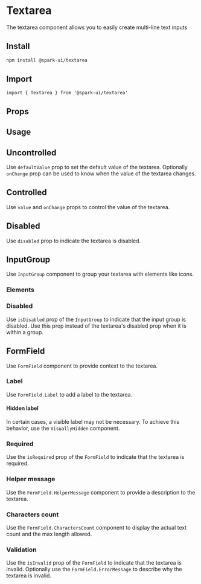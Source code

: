


<Meta of={stories} />

# Textarea

The textarea component allows you to easily create multi-line text inputs

## Install

```sh
npm install @spark-ui/textarea
```

## Import

```tsx
import { Textarea } from '@spark-ui/textarea'
```

## Props

<ArgTypes of={Textarea} />

## Usage

<Canvas of={stories.Default} />

## Uncontrolled

Use `defaultValue` prop to set the default value of the textarea. Optionally `onChange` prop can be used to know when the value of the textarea changes.

<Canvas of={stories.Uncontrolled} />

## Controlled

Use `value` and `onChange` props to control the value of the textarea.

<Canvas of={stories.Controlled} />

## Disabled

Use `disabled` prop to indicate the textarea is disabled.

<Canvas of={stories.Disabled} />

## InputGroup

Use `InputGroup` component to group your textarea with elements like icons.

### Elements

<Canvas of={stories.GroupElements} />

### Disabled

Use `isDisabled` prop of the `InputGroup` to indicate that the input group is disabled. Use this prop instead of the textarea's disabled prop when it is within a group.

<Canvas of={stories.GroupDisabled} />

## FormField

Use `FormField` component to provide context to the textarea.

### Label

Use `FormField.Label` to add a label to the textarea.

<Canvas of={stories.FieldLabel} />

#### Hidden label

In certain cases, a visible label may not be necessary. To achieve this behavior, use the `VisuallyHidden` component.

<Canvas of={stories.FieldHiddenLabel} />

### Required

Use the `isRequired` prop of the `FormField` to indicate that the textarea is required.

<Canvas of={stories.FieldRequired} />

### Helper message

Use the `FormField.HelperMessage` component to provide a description to the textarea.

<Canvas of={stories.FieldHelperMessage} />

### Characters count

Use the `FormField.CharactersCount` component to display the actual text count and the max length allowed.

<Canvas of={stories.FieldCharactersCount} />

### Validation

Use the `isInvalid` prop of the `FormField` to indicate that the textarea is invalid. Optionally use the `FormField.ErrorMessage` to describe why the textarea is invalid.

<Canvas of={stories.FieldInvalid} />
